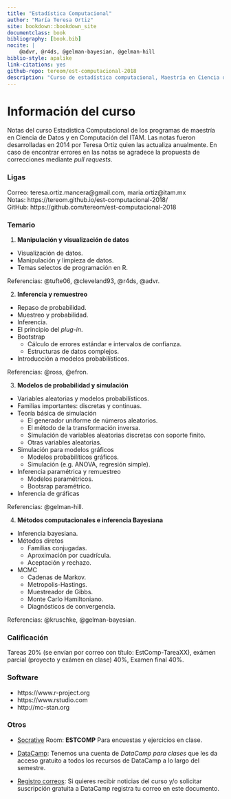 ```yaml
--- 
title: "Estadística Computacional"
author: "María Teresa Ortiz"
site: bookdown::bookdown_site
documentclass: book
bibliography: [book.bib]
nocite: |
    @advr, @r4ds, @gelman-bayesian, @gelman-hill
biblio-style: apalike
link-citations: yes
github-repo: tereom/est-computacional-2018
description: "Curso de estadística computacional, Maestría en Ciencia de Datos, ITAM 2018."
---
```



# Información del curso {-}
Notas del curso Estadística Computacional de los programas de maestría en 
Ciencia de Datos y en Computación del ITAM. Las notas fueron desarrolladas en 
2014 por Teresa Ortiz quien las actualiza anualmente. En caso de encontrar 
errores en las notas se agradece la propuesta de correcciones mediante *pull requests*.

### Ligas {-}
Correo: teresa.ortiz.mancera@gmail.com, maria.ortiz@itam.mx   
Notas: https://tereom.github.io/est-computacional-2018/    
GitHub: https://github.com/tereom/est-computacional-2018  
 
### Temario {-}

1. **Manipulación y visualización de datos**

-   Visualización de datos.
-   Manipulación y limpieza de datos.
-   Temas selectos de programación en R.

Referencias: @tufte06, @cleveland93, @r4ds, @advr.

2. **Inferencia y remuestreo**

-   Repaso de probabilidad.
-   Muestreo y probabilidad.
-   Inferencia.
-   El principio del *plug-in*.
-   Bootstrap
    -   Cálculo de errores estándar e intervalos de confianza.
    -   Estructuras de datos complejos.
-   Introducción a modelos probabilísticos.

Referencias: @ross, @efron.

3. **Modelos de probabilidad y simulación**

-   Variables aleatorias y modelos probabilísticos.
-   Familias importantes: discretas y continuas.
-   Teoría básica de simulación
    -   El generador uniforme de números aleatorios.
    -   El método de la transformación inversa.
    -   Simulación de variables aleatorias discretas con soporte finito.
    -   Otras variables aleatorias.
-   Simulación para modelos gráficos
    -   Modelos probabilíticos gráficos.
    -   Simulación (e.g. ANOVA, regresión simple).
-   Inferencia paramétrica y remuestreo
    -   Modelos paramétricos.
    -   Bootsrap paramétrico.
-   Inferencia de gráficas

 Referencias: @gelman-hill.

4. **Métodos computacionales e inferencia Bayesiana**

-   Inferencia bayesiana.
-   Métodos diretos
    -   Familias conjugadas.
    -   Aproximación por cuadrícula.
    -   Aceptación y rechazo.
-   MCMC
    -   Cadenas de Markov.
    -   Metropolis-Hastings.
    -   Muestreador de Gibbs.
    -   Monte Carlo Hamiltoniano.
    -   Diagnósticos de convergencia.

Referencias: @kruschke, @gelman-bayesian.

### Calificación {-}

Tareas 20% (se envían por correo con título: EstComp-TareaXX), exámen parcial 
(proyecto y exámen en clase) 40%, Examen final 40%.

### Software {-}

- https://www.r-project.org
- https://www.rstudio.com
- http://mc-stan.org

### Otros {-}

* [Socrative](https://b.socrative.com/login/student/) Room: **ESTCOMP** 
Para encuestas y ejercicios en clase.

* [DataCamp](https://www.datacamp.com/home): Tenemos una cuenta de *DataCamp 
para clases* que les da acceso gratuito a todos los recursos de DataCamp a lo 
largo del semestre.

* [Registro correos](https://docs.google.com/spreadsheets/d/1cwi_5wV03gQ_0DqzK3hRGk70Pu3-dnIEF6He_eGAJAc/edit?usp=sharing): 
Si quieres recibir noticias del curso y/o solicitar suscripción gratuita a 
DataCamp registra tu correo en este documento.

